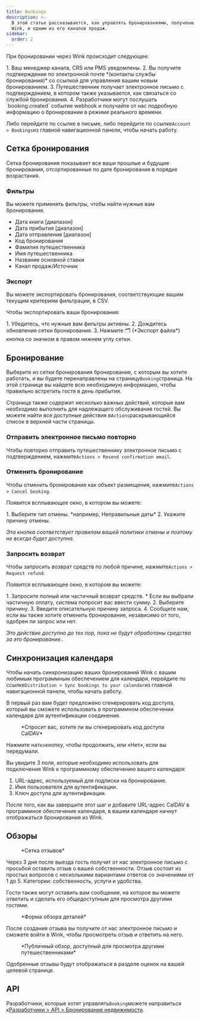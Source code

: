 ```yaml
---
title: Bookings
description: >-
  В этой статье рассказывается, как управлять бронированиями, полученными через
  Wink, и одним из его каналов продаж.
sidebar:
  order: 2
---
```


При бронировании через Wink происходит следующее:

<Steps>
  1. Ваш менеджер канала, CRS или PMS уведомлены.
  2. Вы получите подтверждение по электронной почте *(контакты службы бронирования)* со ссылкой для управления вашим новым бронированием.
  3. Путешественник получает электронное письмо с подтверждением, в котором также указывается, как связаться со службой бронирования.
  4. Разработчики могут послушать `booking.created` событие webhook и получайте от нас подробную информацию о бронировании в режиме реального времени.
</Steps>


Либо перейдите по ссылке в письме, либо перейдите по ссылке`Account > Bookings`из главной навигационной панели, чтобы начать работу.

## Сетка бронирования

Сетка бронирования показывает все ваши прошлые и будущие бронирования, отсортированные по дате бронирования в порядке возрастания.

### Фильтры

Вы можете применять фильтры, чтобы найти нужные вам бронирования.

* Дата книги \[диапазон]
* Дата прибытия \[диапазон]
* Дата отправления \[диапазон]
* Код бронирования
* Фамилия путешественника
* Имя путешественника
* Название основной ставки
* Канал продаж/Источник

### Экспорт

Вы можете экспортировать бронирования, соответствующие вашим текущим критериям фильтрации, в CSV.

Чтобы экспортировать ваши бронирования:

<Steps>
  1. Убедитесь, что нужные вам фильтры активны.
  2. Дождитесь обновления сетки бронирования.
  3. Нажмите 🗂️ (*Экспорт файла*) кнопка со значком в правом нижнем углу сетки.
</Steps>


## Бронирование

Выберите из сетки бронирования бронирование, с которым вы хотите работать, и вы будете перенаправлены на страницу`Booking`страница.
На этой странице вы найдете всю необходимую информацию, чтобы правильно встретить гостя в день прибытия.

Страница также содержит несколько важных действий, которые вам необходимо выполнить для надлежащего обслуживания гостей. Вы можете найти все доступные действия в`Actions`раскрывающийся список в верхней части страницы.

### Отправить электронное письмо повторно

Чтобы повторно отправить путешественнику электронное письмо с подтверждением, нажмите`Actions > Resend confirmation email`.

### Отменить бронирование

Чтобы отменить бронирование как объект размещения, нажмите`Actions > Cancel booking`.

Появится всплывающее окно, в котором вы можете:

<Steps>
  1. Выберите тип отмены. *например, Неправильные даты*
  2. Укажите причину отмены.
</Steps>


*Эта кнопка соответствует правилам вашей политики отмены и поэтому не всегда будет доступна.*

### Запросить возврат

Чтобы запросить возврат средств по любой причине, нажмите`Actions > Request refund`.

Появится всплывающее окно, в котором вы можете:

<Steps>
  1. Запросите полный или частичный возврат средств.
     * Если вы выбрали частичную оплату, система попросит вас ввести сумму.
  2. Выберите причину.
  3. Введите описательную причину запроса.
  4. Сообщите нам, если вы также хотите отменить бронирование, независимо от того, одобрен ли запрос или нет.
</Steps>


*Это действие доступно до тех пор, пока не будут обработаны средства за это бронирование.*.

## Синхронизация календаря

Чтобы начать синхронизацию ваших бронирований Wink с вашим любимым программным обеспечением для календаря, перейдите по ссылке`Distribution > Sync bookings to your calendar`из главной навигационной панели, чтобы начать работу.

В первый раз вам будет предложено сгенерировать код доступа, который вы сможете использовать в программном обеспечении календаря для аутентификации соединения.

<figure>
  <CloudinaryImage width="350" height="188" resize="scale" quality="best" alt="Сгенерировать код доступа" src="academy/caldav-pass-code" errorImage="noimage_opaque_nyrtl0.png" />

  <figcaption>*Спросит вас, хотите ли вы сгенерировать код доступа CalDAV*</figcaption>
</figure>


Нажмите на`Yes`кнопку, чтобы продолжить, или «Нет», если вы передумали.

Вы увидите 3 поля, которые необходимо использовать для подключения Wink к программному обеспечению вашего календаря:

1. URL-адрес, используемый для подписки на бронирование.
2. Имя пользователя для аутентификации.
3. Ключ доступа для аутентификации.

После того, как вы завершите этот шаг и добавите URL-адрес CalDAV в программное обеспечение календаря, в вашем календаре начнут отображаться бронирования из Wink.

## Обзоры

<figure>
  <CloudinaryImage width="700" height="151" resize="scale" quality="best" alt="Сетка обзора" src="academy/reviews" errorImage="noimage_opaque_nyrtl0.png" />

  <figcaption>*Сетка отзывов*</figcaption>
</figure>


Через 3 дня после выезда гость получит от нас электронное письмо с просьбой оставить отзыв о вашей собственности. Отзыв состоит из простых вопросов с несколькими вариантами ответов со значениями от 1 до 5. Категории: собственность, услуги и удобства.

Гости также могут оставить вам сообщение, на которое вы можете ответить и сделать его общедоступным для просмотра другими гостями.

<figure>
  <CloudinaryImage width="700" height="421" resize="scale" quality="best" alt="Одобрить отзыв" src="academy/review-details" errorImage="noimage_opaque_nyrtl0.png" />

  <figcaption>*Форма обзора деталей*</figcaption>
</figure>


После создания отзыва вы получите от нас электронное письмо и сможете войти в Wink, чтобы просмотреть отзыв и ответить на него.

<figure>
  <CloudinaryImage width="350" height="355" resize="scale" quality="best" alt="Публичный обзор" src="academy/public-review" errorImage="noimage_opaque_nyrtl0.png" />

  <figcaption>*Публичный обзор, доступный для просмотра другими путешественниками*</figcaption>
</figure>


Одобренные отзывы будут отображаться в разделе оценок на вашей целевой странице.

## API

Разработчики, которые хотят управлять`Booking`можете направиться к[Разработчики > API > Бронирование недвижимости](/developers/apis/#property-booking-api).

